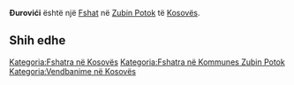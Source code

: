 {{Fshat në Kosovës
 | Emri                = Ðurovići
| srp_N_name = Ðurovići
| srp_N_FULL_NAME_RO = Ðurovići
| srp_N_FULL_NAME_ND_RO = Durovici
| srp_N_SORT_NAME_RG = DUROVICI
| srp_N_FULL_NAME_RG = Ðurovići
| srp_N_FULL_NAME_ND_RG = Durovici

 | Emri (Rasa dhanore) = 
 | Figura              = 
 | Shteti              = Kosovo
 | Komuna              = Zubin Potok
 | Kodi postar         = 
 | Sipërfaqja          = 

 | Popullsia           = 

 | Regj. i popullsisë  = 
 | Dend. e popullsisë  = 
 | Faqja zyrtare       = 
 <!--- Koordinatat ----> 
 | Gjerësia            = 42.987222
 | Gjatësia            = 20.694722
 | Lartësia            = 
}}
'''Ðurovići''' është një [[Fshat]] në [[Zubin Potok]] të [[Kosovës]].

<!-- == Gjeografia == -->
<!-- == Historia == -->
<!-- == Demografia == -->
== Shih edhe ==
{{Komuna Zubin Potok}}
{{Kosovo-Administrata-Cung}}

[[Kategoria:Fshatra në Kosovës]]
[[Kategoria:Fshatra në Kommunes Zubin Potok]]
[[Kategoria:Vendbanime në Kosovës]]